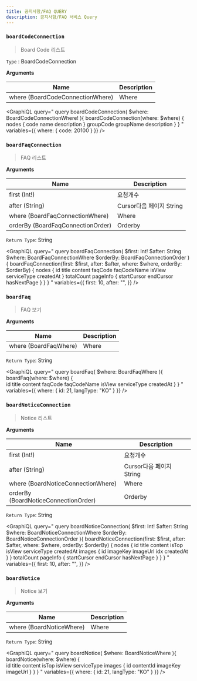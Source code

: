 ```yaml
---
title: 공지사항/FAQ QUERY
description: 공지사항/FAQ 서비스 Query
---
```



### `boardCodeConnection`
> Board Code 리스트

`Type` : <Link to="/object/board/#BoardCodeConnection/">BoardCodeConnection</Link>

**Arguments**

| Name | Description |
| -------- | -------- | 
| where (<Link to="/input/board/#BoardCodeConnectionWhere">BoardCodeConnectionWhere</Link>)  |  Where  | 


<GraphiQL
  query="
  query boardCodeConnection(
    $where: BoardCodeConnectionWhere!
  ){
    boardCodeConnection(where: $where) {
      nodes {
        code
        name
        description
      }
      groupCode
      groupName
      description
    }
  }
  "
  variables={{
    where: {
      code: 20100
    }
  }}
/>

### `boardFaqConnection`
> FAQ 리스트


**Arguments**

| Name | Description |
| -------- | -------- | 
| first (Int!)  | 요청개수   | 
| after (String) | Cursor다음 페이지 String | 
| where (<Link to="/input/board/#BoardFaqConnectionWhere">BoardFaqConnectionWhere</Link>)  |  Where  | 
| orderBy (<Link to="/input/board/#BoardFaqConnectionOrder">BoardFaqConnectionOrder</Link>)  |  Orderby  | 

`Return Type`: String


<GraphiQL
  query="
  query boardFaqConnection(
    $first: Int!
    $after: String
    $where: BoardFaqConnectionWhere
    $orderBy: BoardFaqConnectionOrder
  ){
    boardFaqConnection(first: $first, after: $after, where: $where, orderBy: $orderBy) {
      nodes {
        id
        title
        content
        faqCode
        faqCodeName
        isView
        serviceType
        createdAt
      }
      totalCount
      pageInfo {
        startCursor
        endCursor
        hasNextPage
      }
    }
  }
  "
  variables={{
    first: 10,
    after: "",
  }}
/>

### `boardFaq`
> FAQ 보기

**Arguments**

| Name | Description |
| -------- | -------- | 
| where (<Link to="/input/board/#BoardFaqWhere">BoardFaqWhere</Link>)  |  Where  |

`Return Type`: String


<GraphiQL
  query="
  query boardFaq(
    $where: BoardFaqWhere
  ){
    boardFaq(where: $where) {      
      id
      title
      content
      faqCode
      faqCodeName
      isView
      serviceType
      createdAt
    }
  }
  "
  variables={{
    where: {
      id: 21,
      langType: "KO"
    }
  }}
/>

### `boardNoticeConnection`
> Notice 리스트

**Arguments**

| Name | Description |
| -------- | -------- | 
| first (Int!)  | 요청개수   | 
| after (String) | Cursor다음 페이지 String | 
| where (<Link to="/input/board/#BoardNoticeConnectionWhere">BoardNoticeConnectionWhere</Link>)  |  Where  | 
| orderBy (<Link to="/input/board/#BoardNoticeConnectionOrder">BoardNoticeConnectionOrder</Link>)  |  Orderby  | 

`Return Type`: String

<GraphiQL
  query="
  query boardNoticeConnection(
    $first: Int!
    $after: String
    $where: BoardNoticeConnectionWhere
    $orderBy: BoardNoticeConnectionOrder
  ){
    boardNoticeConnection(first: $first, after: $after, where: $where, orderBy: $orderBy) {
      nodes {
        id
        title
        content
        isTop
        isView
        serviceType
        createdAt
        images {
          id
          imageKey
          imageUrl
          idx
          createdAt
        }
      }
      totalCount
      pageInfo {
        startCursor
        endCursor
        hasNextPage
      }
    }
  }
  "
  variables={{
    first: 10,
    after: "",
  }}
/>

### `boardNotice`
> Notice 보기

**Arguments**

| Name | Description |
| -------- | -------- | 
| where (<Link to="/input/board/#BoardNoticeWhere">BoardNoticeWhere</Link>)  |  Where  |

`Return Type`: String


<GraphiQL
  query="
  query boardNotice(
    $where: BoardNoticeWhere
  ){
    boardNotice(where: $where) {      
      id
      title
      content
      isTop
      isView
      serviceType
      images {
          id
          contentId
          imageKey
          imageUrl
      }
    }
  }
  "
  variables={{
    where: {
      id: 21,
      langType: "KO"
    }
  }}
/>
